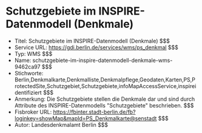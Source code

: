 # Schutzgebiete im INSPIRE-Datenmodell (Denkmale)
- Titel: Schutzgebiete im INSPIRE-Datenmodell (Denkmale) $$$
- Service URL: https://gdi.berlin.de/services/wms/ps_denkmal $$$
- Typ: WMS $$$
- Name: schutzgebiete-im-inspire-datenmodell-denkmale-wms-9462ca97 $$$
- Stichworte: Berlin,Denkmalkarte,Denkmalliste,Denkmalpflege,Geodaten,Karten,PS,ProtectedSite,Schutzgebiet,Schutzgebiete,infoMapAccessService,inspireidentifiziert $$$
- Anmerkung: Die Schutzgebiete stellen die Denkmale dar und sind durch Attribute des INSPIRE-Datenmodells "Schutzgebiete" beschrieben. $$$
- Fisbroker URL: https://fbinter.stadt-berlin.de/fb?loginkey=showMap&mapId=PS_Denkmalkarte@senstadt $$$
- Autor: Landesdenkmalamt Berlin $$$
